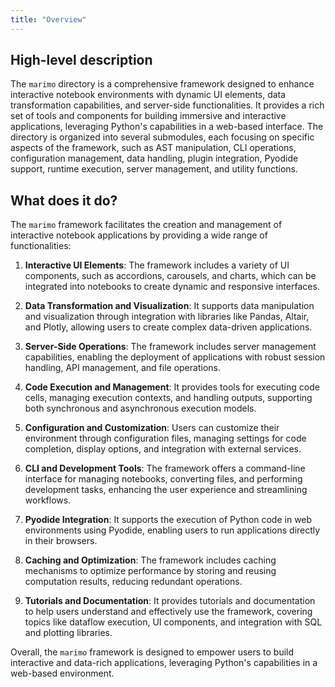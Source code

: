 ```yaml
---
title: "Overview"
---
```


## High-level description

The `marimo` directory is a comprehensive framework designed to enhance interactive notebook environments with dynamic UI elements, data transformation capabilities, and server-side functionalities. It provides a rich set of tools and components for building immersive and interactive applications, leveraging Python's capabilities in a web-based interface. The directory is organized into several submodules, each focusing on specific aspects of the framework, such as AST manipulation, CLI operations, configuration management, data handling, plugin integration, Pyodide support, runtime execution, server management, and utility functions.

## What does it do?

The `marimo` framework facilitates the creation and management of interactive notebook applications by providing a wide range of functionalities:

1. **Interactive UI Elements**: The framework includes a variety of UI components, such as accordions, carousels, and charts, which can be integrated into notebooks to create dynamic and responsive interfaces.

2. **Data Transformation and Visualization**: It supports data manipulation and visualization through integration with libraries like Pandas, Altair, and Plotly, allowing users to create complex data-driven applications.

3. **Server-Side Operations**: The framework includes server management capabilities, enabling the deployment of applications with robust session handling, API management, and file operations.

4. **Code Execution and Management**: It provides tools for executing code cells, managing execution contexts, and handling outputs, supporting both synchronous and asynchronous execution models.

5. **Configuration and Customization**: Users can customize their environment through configuration files, managing settings for code completion, display options, and integration with external services.

6. **CLI and Development Tools**: The framework offers a command-line interface for managing notebooks, converting files, and performing development tasks, enhancing the user experience and streamlining workflows.

7. **Pyodide Integration**: It supports the execution of Python code in web environments using Pyodide, enabling users to run applications directly in their browsers.

8. **Caching and Optimization**: The framework includes caching mechanisms to optimize performance by storing and reusing computation results, reducing redundant operations.

9. **Tutorials and Documentation**: It provides tutorials and documentation to help users understand and effectively use the framework, covering topics like dataflow execution, UI components, and integration with SQL and plotting libraries.

Overall, the `marimo` framework is designed to empower users to build interactive and data-rich applications, leveraging Python's capabilities in a web-based environment.